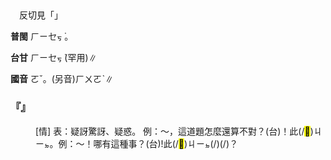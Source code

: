 
=={{ruby|嚄|ㄛˇ}}==

　反切見「{{ruby|嚄|ㄛ}}」

'''普閩''' <rt>ㄏㄧㆤㆶ ͘</rt>。

'''台甘''' <rt>ㄏㄧㆤㆶ ͘</rt>(罕用)∥

'''國音''' <rt>ㄛˇ</rt>。(另音)<rt>ㄏㄨㄛˋ</rt>{{ruby|。|ㄛ}}{{ruby|、|ㄛˊ}}{{ruby|、|ㄛˋ}}∥

    

==='''『{{ruby|嚄|ㄛˇ}}』'''===
: [情] 表：疑訝驚訝、疑惑。 例：～，這道題怎麼還算不對？(台){{ruby|<mark>&#xf91af;</mark>|ㆣㄨㄚˊ}}！此(/<mark>&#xffb50;</mark>)<rt>ㄐㄧㆵ</rt>{{ruby|條|ㄉㄧㄠˊ}}{{ruby|題|ㄉㄨㆤˊ}}{{ruby|/|ㄉㆤˊ}}{{ruby|目|ㆠㆦㆶ ͘}}{{ruby|按|ㄢˋ}}{{ruby|怎|ㄗㄨㆩˋ}}{{ruby|猶|ㄧㄠˋ}}{{ruby|→|ㄧㄠ}}{{ruby|算|ㄙㆭ˪}}{{ruby|<mark>&#xffa45;</mark>|ㆠㆤ˫}}{{ruby|/|ㆠㄨㆤ˫}}{{ruby|出|ㄘㄨㆵ}}{{ruby|來|·ㄌㄞˊ}}。例：～！哪有這種事？(台){{ruby|哈|ㄏㄚㆷ}}{{ruby|啊|ㆩˊ}}!{{ruby|哪|ㄋㄚˋ}}{{ruby|有|ㄨ˫}}此(/<mark>&#xffb50;</mark>)<rt>ㄐㄧㆵ</rt>{{ruby|號|ㄏㄜ˫}}{{ruby|載|ㄉㄞ˫}}(/{{ruby|戴|ㄉㄞ˪}}){{ruby|事|ㄐㄧ˪}}(/{{ruby|事|ㄉㄞ˫}}{{ruby|情|ㄐㄧ˪}})？
    
